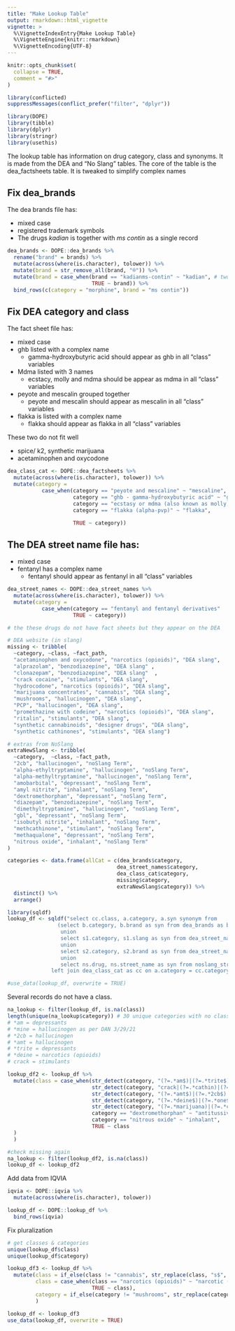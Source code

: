```yaml
---
title: "Make Lookup Table"
output: rmarkdown::html_vignette
vignette: >
  %\VignetteIndexEntry{Make Lookup Table}
  %\VignetteEngine{knitr::rmarkdown}
  %\VignetteEncoding{UTF-8}
---
```


```r
knitr::opts_chunk$set(
  collapse = TRUE,
  comment = "#>"
)
```

```r
library(conflicted)
suppressMessages(conflict_prefer("filter", "dplyr"))

library(DOPE)
library(tibble)
library(dplyr)
library(stringr)
library(usethis)
```

The lookup table has information on drug category, class and synonyms.  It is made from the DEA and "No Slang" tables. The core of the table is the dea_factsheets table.  It is tweaked to simplify complex names

## Fix dea_brands

The dea brands file has:

+ mixed case
+ registered trademark symbols
+ The drugs *kadian* is together with *ms contin* as a single record

```r
dea_brands <- DOPE::dea_brands %>%
  rename("brand" = brands) %>%
  mutate(across(where(is.character), tolower)) %>%
  mutate(brand = str_remove_all(brand, "®")) %>%
  mutate(brand = case_when(brand == "kadianms-contin" ~ "kadian", # two names
                           TRUE ~ brand)) %>%
  bind_rows(c(category = "morphine", brand = "ms contin"))
```

## Fix DEA category and class

The fact sheet file has:

+ mixed case
+ ghb listed with a complex name
    + gamma-hydroxybutyric acid should appear as ghb in all "class" variables
+ Mdma listed with 3 names
    + ecstacy, molly and mdma should be appear as mdma in all "class" variables
+ peyote and mescalin grouped together
    + peyote and mescalin should appear as mescalin in all "class" variables
+ flakka is listed with a complex name
    + flakka should appear as flakka in all "class" variables

These two do not fit well

+	spice/ k2, synthetic marijuana
+	acetaminophen and oxycodone


```r
dea_class_cat <- DOPE::dea_factsheets %>%
  mutate(across(where(is.character), tolower)) %>%
  mutate(category =
           case_when(category == "peyote and mescaline" ~ "mescaline",
                     category == "ghb - gamma-hydroxybutyric acid" ~ "ghb",
                     category == "ecstasy or mdma (also known as molly)" ~ "mdma",
                     category == "flakka (alpha-pvp)" ~ "flakka",

                     TRUE ~ category))

```

## The DEA street name file has:

+ mixed case
+ fentanyl has a complex name
    + fentanyl should appear as fentanyl in all "class" variables


```r
dea_street_names <- DOPE::dea_street_names %>%
  mutate(across(where(is.character), tolower)) %>%
  mutate(category =
           case_when(category == "fentanyl and fentanyl derivatives"	~ "fentanyl",
                     TRUE ~ category))

```


```r
# the these drugs do not have fact sheets but they appear on the DEA

# DEA website (in slang)
missing <- tribble(
  ~category, ~class, ~fact_path,
  "acetaminophen and oxycodone", "narcotics (opioids)", "DEA slang",
  "alprazolam", "benzodiazepine", "DEA slang" ,
  "clonazepam", "benzodiazepine", "DEA slang"  ,
  "crack cocaine", "stimulants", "DEA slang",
  "hydrocodone", "narcotics (opioids)", "DEA slang",
  "marijuana concentrates", "cannabis", "DEA slang",
  "mushrooms", "hallucinogen", "DEA slang",
  "PCP", "hallucinogen", "DEA slang",
  "promethazine with codeine", "narcotics (opioids)", "DEA slang",
  "ritalin", "stimulants", "DEA slang",
  "synthetic cannabinoids", "designer drugs", "DEA slang",
  "synthetic cathinones", "stimulants", "DEA slang")

# extras from NoSlang
extraNewSlang <- tribble(
  ~category,  ~class, ~fact_path,
  "2cb", "hallucinogen", "noSlang Term",
  "alpha-ethyltryptamine", "hallucinogen", "noSlang Term",
  "alpha-methyltryptamine", "hallucinogen", "noSlang Term",
  "amobarbital", "depressant", "noSlang Term",
  "amyl nitrite", "inhalant", "noSlang Term",
  "dextromethorphan", "depressant", "noSlang Term",
  "diazepam", "benzodiazepine", "noSlang Term",
  "dimethyltryptamine", "hallucinogen", "noSlang Term",
  "gbl", "depressant", "noSlang Term",
  "isobutyl nitrite", "inhalant", "noSlang Term",
  "methcathinone", "stimulant", "noSlang Term",
  "methaqualone", "depressant", "noSlang Term",
  "nitrous oxide", "inhalant", "noSlang Term"
)
```




```r
categories <- data.frame(allCat = c(dea_brands$category,
                                   dea_street_names$category,
                                   dea_class_cat$category,
                                   missing$category,
                                   extraNewSlang$category)) %>%
  distinct() %>%
  arrange()
```

```r
library(sqldf)
lookup_df <- sqldf("select cc.class, a.category, a.syn synonym from
                (select b.category, b.brand as syn from dea_brands as b
                 union
                 select s1.category, s1.slang as syn from dea_street_names as s1
                 union
                 select s2.category, s2.brand as syn from dea_street_names as s2 where s2.brand <> NULL
                 union
                 select ns.drug, ns.street_name as syn from noslang_street_names as ns) as a
              left join dea_class_cat as cc on a.category = cc.category")

#use_data(lookup_df, overwrite = TRUE)
```

Several records do not have a class. 

```r
na_lookup <- filter(lookup_df, is.na(class))
length(unique(na_lookup$category)) # 30 unique categories with no class
# *am = depressants
# *mine = hallucinogen as per DAN 3/29/21
# *2cb = hallucinogen
# *amt = hallucinogen 
# *trite = depressants
# *deine = narcotics (opioids)
# crack = stimulants

lookup_df2 <- lookup_df %>% 
  mutate(class = case_when(str_detect(category, "(?=.*am$)|(?=.*trite$)|(gbl)|(?=.*qualone$)|(?=.*ital$)") == TRUE ~ "depressants",
                           str_detect(category, "crack|(?=.*cathin)|(?=.*date$)|(ritalin)|(?=.*phetamine$)") == TRUE ~ "stimulants",
                           str_detect(category, "(?=.*amt$)|(?=.*2cb$)|(?=.*mine$)|(dmt)|(?=.*room)|(pcp)|(peyote)") == TRUE ~ "hallucinogen",
                           str_detect(category, "(?=.*deine$)|(?=.*one$)") == TRUE ~ "narcotics (opioids)",
                           str_detect(category, "(?=.*marijuana)|(?=.*cannab)") == TRUE ~ "cannabis",
                           category == "dextromethorphan" ~ "antitussives",
                           category == "nitrous oxide" ~ "inhalant",
                           TRUE ~ class
  )
  )

#check missing again
na_lookup <- filter(lookup_df2, is.na(class))
lookup_df <- lookup_df2

```

Add data from IQVIA

```r
iqvia <- DOPE::iqvia %>%
  mutate(across(where(is.character), tolower)) 

lookup_df <- DOPE::lookup_df %>% 
  bind_rows(iqvia)


```

Fix pluralization

```r
# get classes & categories
unique(lookup_df$class)
unique(lookup_df$category)

lookup_df3 <- lookup_df %>% 
  mutate(class = if_else(class != "cannabis", str_replace(class, "s$", ""), class),
         class = case_when(class == "narcotics (opioids)" ~ "narcotic (opioid)",
                           TRUE ~ class),
         category = if_else(category != "mushrooms", str_replace(category, "s$", ""), category)
         )

lookup_df <- lookup_df3
use_data(lookup_df, overwrite = TRUE)
```

